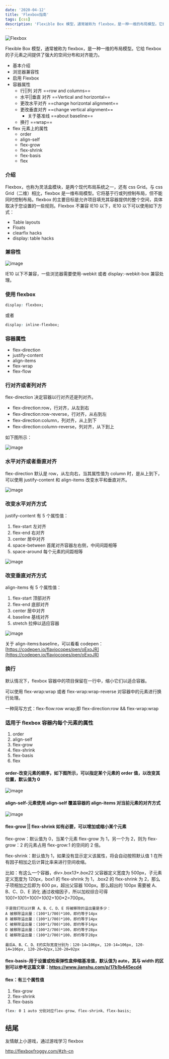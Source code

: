 ```yaml
---
date: '2020-04-12'
title: 'Flexbox指南'
tags: [css]
description: 'Flexible Box 模型，通常被称为 flexbox，是一种一维的布局模型。它给 flexbox 的子元素之间提供了强大的空间分布和对齐能力。'
---
```


![Flexbox](https://cdn.jsdelivr.net/gh/manonicu/pics@master/20181016105026.png)

Flexible Box 模型，通常被称为 flexbox，是一种一维的布局模型。它给 flexbox 的子元素之间提供了强大的空间分布和对齐能力。

- 基本介绍
- 浏览器兼容性
- 启用 Flexbox
- 容器属性
  - 行||列 对齐 ==row and columns==
  - 水平||垂直 对齐 ==Vertical and horizontal==
  - 更改水平对齐 ==change horizontal alignment==
  - 更改垂直对齐 ==change vertical alignment==
    - 关于基准线 ==about baseline==
  - 换行 ==wrap==
- flex 元素上的属性
  - order
  - align-self
  - flex-grow
  - flex-shrink
  - flex-basis
  - flex

### 介绍

Flexbox，也称为灵活盒模块，是两个现代布局系统之一，还有 css Grid。与 css Grid（二维）相比，flexbox 是一维布局模型。它将基于行或列控制布局，但不能同时控制布局。flexbox 的主要目标是允许项目填充其容器提供的整个空间，具体取决于您设置的一些规则。Flexbox 不兼容 IE10 以下，IE10 以下可以使用如下方式：

- Table layouts
- Floats
- clearfix hacks
- display: table hacks

### 兼容性

![image](https://cdn.jsdelivr.net/gh/manonicu/pics@master/20181020205051.png)

IE10 以下不兼容，一些浏览器需要使用-webkit 或者 display:-webkit-box 兼容处理。

### 使用 flexbox

```css
display: flexbox;
```

或者

```css
display: inline-flexbox;
```

### 容器属性

- flex-direction
- justify-content
- align-items
- flex-wrap
- flex-flow

### 行对齐或者列对齐

flex-direction 决定容器以行对齐还是列对齐。

- flex-direction:row，行对齐，从左到右
- flex-direction:row-reverse，行对齐，从右到左
- flex-direction:column，列对齐，从上到下
- flex-direction:column-reverse，列对齐，从下到上

如下图所示：

![image](https://cdn.jsdelivr.net/gh/manonicu/pics@master/20181020205713.png)

### 水平对齐或者垂直对齐

flex-direction 默认是 row，从左向右，当其属性值为 column 时，是从上到下，可以使用 justify-content 和 align-items 改变水平和垂直对齐。

![image](https://cdn.jsdelivr.net/gh/manonicu/pics@master/20181022100130.png)

### 改变水平对齐方式

justify-content 有 5 个属性值：

1. flex-start 左对齐
2. flex-end 右对齐
3. center 居中对齐
4. space-between 首尾对齐容器左右侧，中间间距相等
5. space-around 每个元素的间距相等

![image](https://cdn.jsdelivr.net/gh/manonicu/pics@master/20181022100921.png)

### 改变垂直对齐方式

align-items 有 5 个属性值：

1. flex-start 顶部对齐
2. flex-end 底部对齐
3. center 居中对齐
4. baseline 基线对齐
5. stretch 拉伸以适应容器

![image](https://cdn.jsdelivr.net/gh/manonicu/pics@master/images/20181022141409.png)

关于 align-items:baseline，可以看看 codepen：[https://codepen.io/flaviocopes/pen/oExoJR](https://codepen.io/flaviocopes/pen/oExoJR)

### 换行

默认情况下，flexbox 容器中的项目保留在一行中，缩小它们以适合容器。

可以使用 flex-wrap:wrap 或者 flex-wrap:wrap-reverse 对容器中的元素进行换行处理。

一种简写方式：flex-flow:row wrap;即 flex-direction:row && flex-wrap:wrap

### 适用于 flexbox 容器内每个元素的属性

1. order
2. align-self
3. flex-grow
4. flex-shrink
5. flex-basis
6. flex

#### order-改变元素的顺序，如下图所示，可以指定某个元素的 order 值，以改变其位置，默认值为 0

![image](https://cdn.jsdelivr.net/gh/manonicu/pics@master/images/20181022142507.png)

#### align-self-元素使用 align-self 覆盖容器的 align-items 对当前元素的对齐方式

![image](https://cdn.jsdelivr.net/gh/manonicu/pics@master/images/20181022142842.png)

#### flex-grow || flex-shrink 如有必要，可以增加或缩小某个元素

flex-grow：默认值为 0，当某个元素 flex-grow 为 1，另一个为 2，则为 flex-grow：2 的元素占用 flex-grow:1 的空间的 2 倍。

flex-shrink：默认值为 1，如果没有显示定义该属性，将会自动按照默认值 1 在所有因子相加之后计算比率来进行空间收缩。

比如：有这么一个容器，div>.box1*3+.box2*2 父容器定义宽度为 500px，子元素定义宽度为 120px，box1 的 flex-shrink 为 1，.box2 的 flex-shrink 为 2，那么子项相加之后即为 600 px，超出父容器 100px。那么超出的 100px 需要被 A、B、C、D、E 消化 通过收缩因子，所以加权综合可得 100*1+100*1+100*1+100*2+100\*2=700px。

```
于是我们可以计算 A、B、C、D、E 将被移除的溢出量是多少：
A 被移除溢出量：(100*1/700)*100，即约等于14px
B 被移除溢出量：(100*1/700)*100，即约等于14px
C 被移除溢出量：(100*1/700)*100，即约等于14px
D 被移除溢出量：(100*2/700)*100，即约等于28px
E 被移除溢出量：(100*2/700)*100，即约等于28px

最后A、B、C、D、E的实际宽度分别为：120-14=106px, 120-14=106px, 120-14=106px, 120-28=92px,120-28=92px
```

#### flex-basis-用于设置或检索弹性盒伸缩基准值，默认值为 auto，其与 width 的区别可以参考这篇文章：https://www.jianshu.com/p/17b1b445ecd4

#### flex：有三个属性值

1. flex-grow
2. flex-shrink
3. flex-basis

```css
flex: 0 1 auto 分别对应flex-grow、flex-shrink、flex-basis;
```

## 结尾

友情献上小游戏，通过游戏学习 flexbox

http://flexboxfroggy.com/#zh-cn
